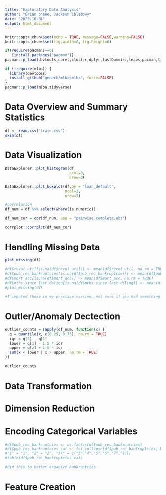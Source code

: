 ---
title: "Exploratory Data Analysis"
author: "Brian Shane, Jackson Chlebowy"
date: "2025-10-04"
output: html_document
---

```{r setup, include=FALSE,message=FALSE}
knitr::opts_chunk$set(echo = TRUE, message=FALSE,warning=FALSE)
knitr::opts_chunk$set(fig.width=8, fig.height=6)

if(require(pacman)==0)
   {install.packages("pacman")}
pacman::p_load(devtools,caret,cluster,dplyr,fastDummies,leaps,pacman,tidyverse,skimr,fastDummies,GGally,DataExplorer,ggrepel,ggthemes,dslabs,scatterplot3d,scales,forecast,knitr,ROCR,gains)

if (!require(mlba)) {
  library(devtools)
  install_github("gedeck/mlba/mlba", force=FALSE)
}
pacman::p_load(mlba,tidyverse)
```

# Data Overview and Summary Statistics

```{r}
df <- read.csv('train.csv')
skim(df)
```

# Data Visualization
```{r}
DataExplorer::plot_histogram(df,
                             ncol=3,
                             nrow=3)

DataExplorer::plot_boxplot(df,by = "loan_default",
                           ncol=3,
                           nrow=3)
```
```{r} 
#correlation
df_num = df %>% select(where(is.numeric))

df_num_cor = cor(df_num, use = "pairwise.complete.obs")

corrplot::corrplot(df_num_cor)
```

# Handling Missing Data
```{r}
plot_missing(df)
```
```{r}
#df$revol_util[is.na(df$revol_util)] <- mean(df$revol_util, na.rm = TRUE)
#df$pub_rec_bankruptcies[is.na(df$pub_rec_bankruptcies)] <- mean(df$pub_rec_bankruptcies, na.rm = TRUE)
#df$mort_acc[is.na(df$mort_acc)] <- mean(df$mort_acc, na.rm = TRUE)
#df$mths_since_last_delinq[is.na(df$mths_since_last_delinq)] <- mean(df$mths_since_last_delinq, na.rm = TRUE)
#plot_missing(df)

#I imputed these in my practice version, not sure if you had something different in mind.
```

# Outler/Anomaly Dectection
```{r}
outlier_counts = sapply(df_num, function(x) {
  q = quantile(x, c(0.25, 0.75), na.rm = TRUE)
  iqr = q[2] - q[1]
  lower = q[1] - 1.5 * iqr
  upper = q[2] + 1.5 * iqr
  sum(x < lower | x > upper, na.rm = TRUE)
})

outlier_counts
```
# Data Transformation




# Dimension Reduction



# Encoding Categorical Variables
```{r}
#df$pub_rec_bankruptcies <- as.factor(df$pub_rec_bankruptcies)
#df$pub_rec_bankruptcies_cat <- fct_collapse(df$pub_rec_bankruptcies, None = "0",
#"1" = "1", "2" = "2", "3+" = c("3","4","5","6","7","8"))
#table(df$pub_rec_bankruptcies_cat)

#did this to better organize bankruptcies
```
# Feature Creation
